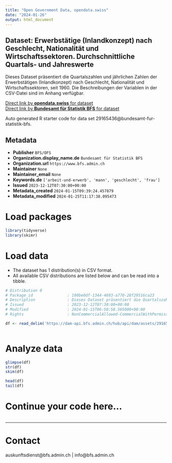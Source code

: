 ```yaml
---
title: "Open Government Data, opendata.swiss"
date: "2024-01-26"
output: html_document
---
```


## Dataset: Erwerbstätige (Inlandkonzept) nach Geschlecht, Nationalität und Wirtschaftssektoren. Durchschnittliche Quartals- und Jahreswerte

Dieses Dataset präsentiert die Quartalszahlen und jährlichen Zahlen der Erwerbstätigen (Inlandkonzept) nach Geschlecht, Nationalität und Wirtschaftssektoren, seit 1960. Die Beschreibungen der Variablen in der CSV-Datei sind im Anhang verfügbar.

[Direct link by **opendata.swiss** for dataset](https://opendata.swiss/de/dataset/erwerbstatige-inlandkonzept-nach-geschlecht-nationalitat-und-wirtschaftssektoren-durchschnittli1)<br>
[Direct link by **Bundesamt für Statistik BFS** for dataset](https://www.bfs.admin.ch/asset/de/ts-x-03.02.01.07)

Auto generated R starter code for data set 29165436@bundesamt-fur-statistik-bfs.

## Metadata

- **Publisher** `BFS/OFS`
- **Organization.display_name.de** `Bundesamt für Statistik BFS`
- **Organization.url** `https://www.bfs.admin.ch`
- **Maintainer** `None`
- **Maintainer_email** `None`
- **Keywords.de** `['arbeit-und-erwerb', 'mann', 'geschlecht', 'frau']`
- **Issued** `2023-12-12T07:30:00+00:00`
- **Metadata_created** `2024-01-15T09:39:24.457879`
- **Metadata_modified** `2024-01-25T11:17:38.095473`


# Load packages

```r

library(tidyverse)
library(skimr)

```

# Load data

-   The dataset has 1 distribution(s) in CSV format.
-   All available CSV distributions are listed below and can be read into a tibble.

```r

# Distribution 0
# Package_id               : 190be0df-1344-4693-a770-28f29516ca23
# Description              : Dieses Dataset präsentiert die Quartalszahlen und jährlichen Zahlen der Erwerbstätigen (Inlandkonzept) nach Geschlecht, Nationalität und Wirtschaftssektoren, seit 1960. Die Beschreibungen der Variablen in der CSV-Datei sind im Anhang verfügbar.
# Issued                   : 2023-12-12T07:30:00+00:00
# Modified                 : 2024-01-15T06:50:58.565000+00:00
# Rights                   : NonCommercialAllowed-CommercialWithPermission-ReferenceRequired

df <- read_delim('https://dam-api.bfs.admin.ch/hub/api/dam/assets/29165458/master')



```

# Analyze data

```r

glimpse(df)
str(df)
skim(df)

head(df)
tail(df)

```

# Continue your code here...

```r

```

------------------------------------------------------------------------

# Contact

auskunftsdienst@bfs.admin.ch | info@bfs.admin.ch
